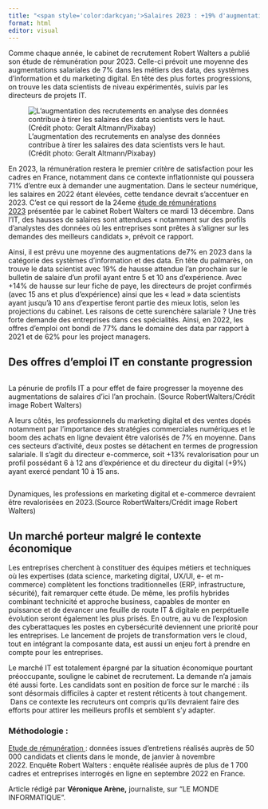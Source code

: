 ```yaml
---
title: "<span style='color:darkcyan;'>Salaires 2023 : +19% d'augmentation pour les data scientists</span>"
format: html
editor: visual
---
```


Comme chaque année, le cabinet de recrutement Robert Walters a publié son étude de rémunération pour 2023. Celle-ci prévoit une moyenne des augmentations salariales de 7% dans les métiers des data, des systèmes d'information et du marketing digital. En tête des plus fortes progressions, on trouve les data scientists de niveau expérimentés, suivis par les directeurs de projets IT.

![L'augmentation des recrutements en analyse des données contribue à tirer les salaires des data scientists vers le haut. (Crédit photo: Geralt Altmann/Pixabay)](https://images.itnewsinfo.com/lmi/articles/grande/000000089509.jpg "L'augmentation des recrutements en analyse des données contribue à tirer les salaires des data scientists vers le haut. (Crédit photo: Geralt Altmann/Pixabay)")

En 2023, la rémunération restera le premier critère de satisfaction pour les cadres en France, notamment dans ce contexte inflationniste qui poussera 71% d'entre eux à demander une augmentation. Dans le secteur numérique, les salaires en 2022 étant élevées, cette tendance devrait s'accentuer en 2023. C'est ce qui ressort de la 24eme [étude de rémunérations 2023](https://www.robertwalters.fr/news/presse-etude-remuneration-2023.html#:~:text=D'apr%C3%A8s%20l'Etude%20de,risque%20de%20changer%20d'entreprise.) présentée par le cabinet Robert Walters ce mardi 13 décembre. Dans l'IT, des hausses de salaires sont attendues « notamment sur des profils d'analystes des données où les entreprises sont prêtes à s'aligner sur les demandes des meilleurs candidats », prévoit ce rapport.

Ainsi, il est prévu une moyenne des augmentations de7% en 2023 dans la catégorie des systèmes d'information et des data. En tête du palmarès, on trouve le data scientist avec 19% de hausse attendue l'an prochain sur le bulletin de salaire d'un profil ayant entre 5 et 10 ans d'expérience. Avec +14% de hausse sur leur fiche de paye, les directeurs de projet confirmés (avec 15 ans et plus d'expérience) ainsi que les « lead » data scientists ayant jusqu'à 10 ans d'expertise feront partie des mieux lotis, selon les projections du cabinet. Les raisons de cette surenchère salariale ? Une très forte demande des entreprises dans ces spécialités. Ainsi, en 2022, les offres d'emploi ont bondi de 77% dans le domaine des data par rapport à 2021 et de 62% pour les project managers.

## Des offres d'emploi IT en constante progression 

![](https://img1.lemondeinformatique.fr/fichiers/telechargement/salaires-it.2.jpg){alt=""}

La pénurie de profils IT a pour effet de faire progresser la moyenne des augmentations de salaires d'ici l'an prochain. (Source RobertWalters/Crédit image Robert Walters)

A leurs côtés, les professionnels du marketing digital et des ventes dopés notamment par l'importance des stratégies commerciales numériques et le boom des achats en ligne devaient être valorisés de 7% en moyenne. Dans ces secteurs d'activité, deux postes se détachent en termes de progression salariale. Il s'agit du directeur e-commerce, soit +13% revalorisation pour un profil possédant 6 à 12 ans d'expérience et du directeur du digital (+9%) ayant exercé pendant 10 à 15 ans.

![](https://img1.lemondeinformatique.fr/fichiers/telechargement/salaires-it.3.jpg){alt=""}

Dynamiques, les professions en marketing digital et e-commerce devraient être revalorisées en 2023.(Source RobertWalters/Crédit image Robert Walters)

## Un marché porteur malgré le contexte économique

Les entreprises cherchent à constituer des équipes métiers et techniques où les expertises (data science, marketing digital, UX/UI, e- et m-commerce) complètent les fonctions traditionnelles (ERP, infrastructure, sécurité), fait remarquer cette étude. De même, les profils hybrides combinant technicité et approche business, capables de monter en puissance et de devancer une feuille de route IT & digitale en perpétuelle évolution seront également les plus prisés. En outre, au vu de l'explosion des cyberattaques les postes en cybersécurité deviennent une priorité pour les entreprises. Le lancement de projets de transformation vers le cloud, tout en intégrant la composante data, est aussi un enjeu fort à prendre en compte pour les entreprises.

Le marché IT est totalement épargné par la situation économique pourtant préoccupante, souligne le cabinet de recrutement. La demande n'a jamais été aussi forte. Les candidats sont en position de force sur le marché : ils sont désormais difficiles à capter et restent réticents à tout changement.  Dans ce contexte les recruteurs ont compris qu'ils devraient faire des efforts pour attirer les meilleurs profils et semblent s'y adapter. 

### Méthodologie :

[Etude de rémunération ](https://www.robertwalters.fr/news/presse-etude-remuneration-2023.html#:~:text=D'apr%C3%A8s%20l'Etude%20de,risque%20de%20changer%20d'entreprise.): données issues d'entretiens réalisés auprès de 50 000 candidats et clients dans le monde, de janvier à novembre 2022. Enquête Robert Walters : enquête réalisée auprès de plus de 1 700 cadres et entreprises interrogés en ligne en septembre 2022 en France.

Article rédigé par **Véronique Arène,** journaliste, sur "LE MONDE INFORMATIQUE".
